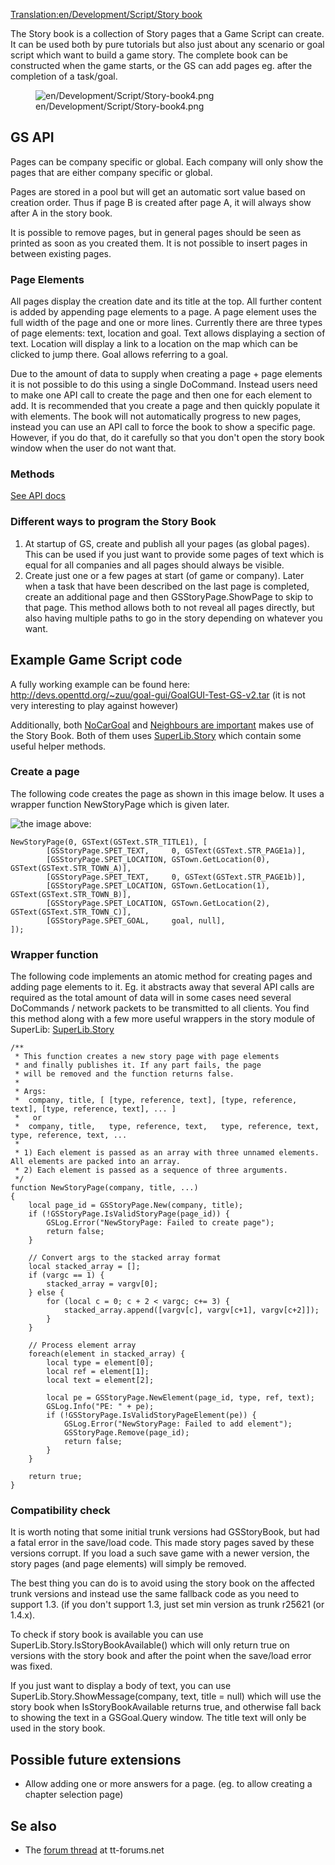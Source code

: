 [[Translation:en/Development/Script/Story book]]
{{en/Feature|1.4}}

The Story book is a collection of Story pages that a Game Script can create. It can be used both by pure tutorials but also just about any scenario or goal script which want to build a game story. The complete book can be constructed when the game starts, or the GS can add pages eg. after the completion of a task/goal.

[[File:en/Development/Script/Story-book4.png]]

== GS API ==
Pages can be company specific or global. Each company will only show the pages that are either company specific or global.

Pages are stored in a pool but will get an automatic sort value based on creation order. Thus if page B is created after page A, it will always show after A in the story book.

It is possible to remove pages, but in general pages should be seen as printed as soon as you created them. It is not possible to insert pages in between existing pages.

=== Page Elements ===
All pages display the creation date and its title at the top. All further content is added by appending page elements to a page. A page element uses the full width of the page and one or more lines. Currently there are three types of page elements: text, location and goal. Text allows displaying a section of text. Location will display a link to a location on the map which can be clicked to jump there. Goal allows referring to a goal.

Due to the amount of data to supply when creating a page + page elements it is not possible to do this using a single DoCommand. Instead users need to make one API call to create the page and then one for each element to add. It is recommended that you create a page and then quickly populate it with elements. The book will not automatically progress to new pages, instead you can use an API call to force the book to show a specific page. However, if you do that, do it carefully so that you don't open the story book window when the user do not want that.

=== Methods ===
[http://nogo.openttd.org/api/trunk/classGSStoryPage.html See API docs]

=== Different ways to program the Story Book ===
# At startup of GS, create and publish all your pages (as global pages). This can be used if you just want to provide some pages of text which is equal for all companies and all pages should always be visible.
# Create just one or a few pages at start (of game or company). Later when a task that have been described on the last page is completed, create an additional page and then GSStoryPage.ShowPage to skip to that page. This method allows both to not reveal all pages directly, but also having multiple paths to go in the story depending on whatever you want.

== Example Game Script code ==
A fully working example can be found here: http://devs.openttd.org/~zuu/goal-gui/GoalGUI-Test-GS-v2.tar (it is not very interesting to play against however)

Additionally, both [http://www.tt-forums.net/viewtopic.php?f=65&t=62212 NoCarGoal] and [http://www.tt-forums.net/viewtopic.php?f=65&t=57963 Neighbours are important] makes use of the Story Book. Both of them uses [http://dev.openttdcoop.org/projects/superlib/repository/entry/story.nut SuperLib.Story] which contain some useful helper methods.

=== Create a page ===
The following code creates the page as shown in this image below. It uses a wrapper function NewStoryPage which is given later.

[[File:en/Development/Script/Story-book4.png|the image above]]:

<pre>NewStoryPage(0, GSText(GSText.STR_TITLE1), [
		[GSStoryPage.SPET_TEXT,     0, GSText(GSText.STR_PAGE1a)],
		[GSStoryPage.SPET_LOCATION, GSTown.GetLocation(0), GSText(GSText.STR_TOWN_A)],
		[GSStoryPage.SPET_TEXT,     0, GSText(GSText.STR_PAGE1b)],
		[GSStoryPage.SPET_LOCATION, GSTown.GetLocation(1), GSText(GSText.STR_TOWN_B)],
		[GSStoryPage.SPET_LOCATION, GSTown.GetLocation(2), GSText(GSText.STR_TOWN_C)],
		[GSStoryPage.SPET_GOAL,     goal, null],
]);
</pre>

=== Wrapper function ===
The following code implements an atomic method for creating pages and adding page elements to it. Eg. it abstracts away that several API calls are required as the total amount of data will in some cases need several DoCommands / network packets to be transmitted to all clients. You find this method along with a few more useful wrappers in the story module of SuperLib: [http://dev.openttdcoop.org/projects/superlib/repository/entry/story.nut SuperLib.Story]
<pre>/**
 * This function creates a new story page with page elements
 * and finally publishes it. If any part fails, the page
 * will be removed and the function returns false.
 *
 * Args: 
 *  company, title, [ [type, reference, text], [type, reference, text], [type, reference, text], ... ]
 *   or
 *  company, title,   type, reference, text,   type, reference, text,   type, reference, text, ...
 *
 * 1) Each element is passed as an array with three unnamed elements. All elements are packed into an array.
 * 2) Each element is passed as a sequence of three arguments.
 */
function NewStoryPage(company, title, ...)
{
	local page_id = GSStoryPage.New(company, title);
	if (!GSStoryPage.IsValidStoryPage(page_id)) {
		GSLog.Error("NewStoryPage: Failed to create page");
		return false;
	}

	// Convert args to the stacked array format
	local stacked_array = [];
	if (vargc == 1) {
		stacked_array = vargv[0];
	} else {
		for (local c = 0; c + 2 < vargc; c+= 3) {
			stacked_array.append([vargv[c], vargv[c+1], vargv[c+2]]);
		}
	}

	// Process element array
	foreach(element in stacked_array) {
		local type = element[0];
		local ref = element[1];
		local text = element[2];

		local pe = GSStoryPage.NewElement(page_id, type, ref, text);
		GSLog.Info("PE: " + pe);
		if (!GSStoryPage.IsValidStoryPageElement(pe)) {
			GSLog.Error("NewStoryPage: Failed to add element");
			GSStoryPage.Remove(page_id);
			return false;
		}
	}

	return true;
}</pre>

=== Compatibility check ===
It is worth noting that some initial trunk versions had GSStoryBook, but had a fatal error in the save/load code. This made story pages saved by these versions corrupt. If you load a such save game with a newer version, the story pages (and page elements) will simply be removed. 

The best thing you can do is to avoid using the story book on the affected trunk versions and instead use the same fallback code as you need to support 1.3. (if you don't support 1.3, just set min version as trunk r25621 (or 1.4.x).

To check if story book is available you can use SuperLib.Story.IsStoryBookAvailable() which will only return true on versions with the story book and after the point when the save/load error was fixed.

If you just want to display a body of text, you can use SuperLib.Story.ShowMessage(company, text, title = null) which will use the story book when IsStoryBookAvailable returns true, and otherwise fall back to showing the text in a GSGoal.Query window. The title text will only be used in the story book.

== Possible future extensions ==
* Allow adding one or more answers for a page. (eg. to allow creating a chapter selection page)

== Se also ==
* The [http://www.tt-forums.net/viewtopic.php?f=65&t=66697 forum thread] at tt-forums.net